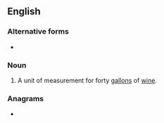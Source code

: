 ==English==

===Alternative forms===
* {{l|en|aam}}

===Noun===
{{en-noun}}

# {{lb|en|obsolete}} A unit of measurement for forty [[gallon]]s of [[wine]].

===Anagrams===
* {{anagrams|en|MAW|WMA|maw}}